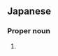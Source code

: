 ==Japanese==
{{ja-kanjitab|てら|さわ|yomi=k}}

===Proper noun===
{{ja-pos|kyu=寺澤|てらさわ|proper}}

# {{surname|lang=ja|sort=てらさわ}}